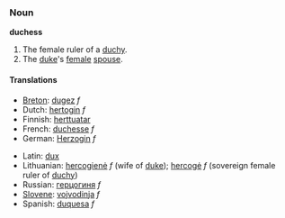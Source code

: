 === Noun ===

'''duchess'''

#The female ruler of a [[duchy]].
#The [[duke]]'s [[female]] [[spouse]].

====Translations====

{{top}}
<!--Put translations for languages from A to I here-->
*[[Breton]]: [[dugez]] ''f''
*Dutch: [[hertogin]] ''f''
*Finnish: [[herttuatar]]
*French: [[duchesse]] ''f''
*German: [[Herzogin]] ''f''
{{mid}}
<!--Put translations for languages from J to Z here-->
*Latin: [[dux]]
*Lithuanian: [[hercogienė]] ''f'' (wife of [[duke]]); [[hercogė]] ''f'' (sovereign female ruler of [[duchy]])
*Russian: [[герцогиня]] ''f''
*[[Slovene]]: [[vojvodinja]] ''f''
*Spanish: [[duquesa]] ''f''
{{bottom}}